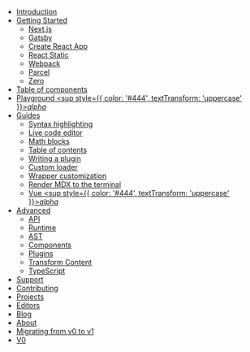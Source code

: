 - [Introduction](/)
- [Getting Started](/getting-started)
  - [Next.js](/getting-started/next)
  - [Gatsby](/getting-started/gatsby)
  - [Create React App](/getting-started/create-react-app)
  - [React Static](/getting-started/react-static)
  - [Webpack](/getting-started/webpack)
  - [Parcel](/getting-started/parcel)
  - [Zero](/getting-started/zero)
- [Table of components](/table-of-components)
- [Playground <sup style={{ color: '#444', textTransform: 'uppercase' }}>_alpha_</sup>](/playground)
- [Guides](/guides)
  - [Syntax highlighting](/guides/syntax-highlighting)
  - [Live code editor](/guides/live-code)
  - [Math blocks](/guides/math-blocks)
  - [Table of contents](/guides/table-of-contents)
  - [Writing a plugin](/guides/writing-a-plugin)
  - [Custom loader](/guides/custom-loader)
  - [Wrapper customization](/guides/wrapper-customization)
  - [Render MDX to the terminal](/guides/terminal)
  - [Vue <sup style={{ color: '#444', textTransform: 'uppercase' }}>_alpha_</sup>](/guides/vue)
- [Advanced](/advanced)
  - [API](/advanced/api)
  - [Runtime](/advanced/runtime)
  - [AST](/advanced/ast)
  - [Components](/advanced/components)
  - [Plugins](/advanced/plugins)
  - [Transform Content](/advanced/transform-content)
  - [TypeScript](/advanced/typescript)
- [Support](/support)
- [Contributing](/contributing)
- [Projects](/projects)
- [Editors](/editors)
- [Blog](/blog)
- [About](/about)
- [Migrating from v0 to v1](/migrating/v1)
- [V0](https://v0.mdxjs.com)
